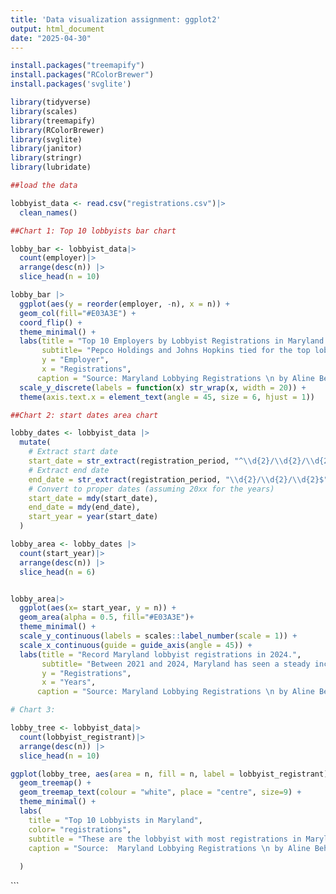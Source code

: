 ```yaml
---
title: 'Data visualization assignment: ggplot2'
output: html_document
date: "2025-04-30"
---
```


```r
install.packages("treemapify")
install.packages("RColorBrewer")
install.packages('svglite')

library(tidyverse)
library(scales)
library(treemapify)
library(RColorBrewer)
library(svglite)
library(janitor)
library(stringr)
library(lubridate)

```

```r
##load the data

lobbyist_data <- read.csv("registrations.csv")|>
  clean_names()
```


```r
##Chart 1: Top 10 lobbyists bar chart

lobby_bar <- lobbyist_data|>
  count(employer)|>
  arrange(desc(n)) |>
  slice_head(n = 10)

lobby_bar |> 
  ggplot(aes(y = reorder(employer, -n), x = n)) +
  geom_col(fill="#E03A3E") +
  coord_flip() + 
  theme_minimal() +
  labs(title = "Top 10 Employers by Lobbyist Registrations in Maryland.",
       subtitle= "Pepco Holdings and Johns Hopkins tied for the top lobbyists in Maryland.",
       y = "Employer",
       x = "Registrations",
      caption = "Source: Maryland Lobbying Registrations \n by Aline Behar Kado") +
  scale_y_discrete(labels = function(x) str_wrap(x, width = 20)) +
  theme(axis.text.x = element_text(angle = 45, size = 6, hjust = 1))

```


```r
##Chart 2: start dates area chart

lobby_dates <- lobbyist_data |>
  mutate(
    # Extract start date
    start_date = str_extract(registration_period, "^\\d{2}/\\d{2}/\\d{2}"),
    # Extract end date
    end_date = str_extract(registration_period, "\\d{2}/\\d{2}/\\d{2}$"),
    # Convert to proper dates (assuming 20xx for the years)
    start_date = mdy(start_date),
    end_date = mdy(end_date),
    start_year = year(start_date)
  )

lobby_area <- lobby_dates |>
  count(start_year)|>
  arrange(desc(n)) |>
  slice_head(n = 6)


lobby_area|>
  ggplot(aes(x= start_year, y = n)) +
  geom_area(alpha = 0.5, fill="#E03A3E")+
  theme_minimal() +
  scale_y_continuous(labels = scales::label_number(scale = 1)) +
  scale_x_continuous(guide = guide_axis(angle = 45)) +
  labs(title = "Record Maryland lobbyist registrations in 2024.",
       subtitle= "Between 2021 and 2024, Maryland has seen a steady increase in lobbyist registrations.",
       y = "Registrations",
       x = "Years",
      caption = "Source: Maryland Lobbying Registrations \n by Aline Behar Kado")

```
```r
# Chart 3: 

lobby_tree <- lobbyist_data|>
  count(lobbyist_registrant)|>
  arrange(desc(n)) |>
  slice_head(n = 10)

ggplot(lobby_tree, aes(area = n, fill = n, label = lobbyist_registrant)) +
  geom_treemap() +
  geom_treemap_text(colour = "white", place = "centre", size=9) +
  theme_minimal() +
  labs(
    title = "Top 10 Lobbyists in Maryland",
    color= "registrations",
    subtitle = "These are the lobbyist with most registrations in Maryland.",
    caption = "Source:  Maryland Lobbying Registrations \n by Aline Behar Kado"
    
  )

```

```

